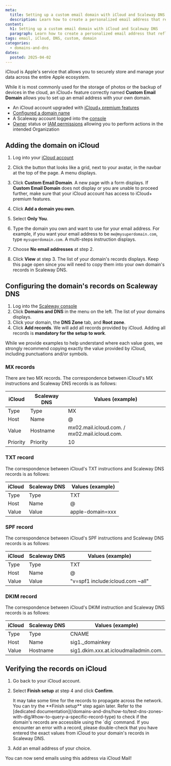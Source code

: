 ```yaml
---
meta:
  title: Setting up a custom email domain with iCloud and Scaleway DNS
  description: Learn how to create a personalized email address that reflects your brand or personal identity, using iCloud and Scaleway features.
content:
  h1: Setting up a custom email domain with iCloud and Scaleway DNS
  paragraph: Learn how to create a personalized email address that reflects your brand or personal identity, using iCloud and Scaleway features.
tags: email, iCloud, DNS, custom, domain
categories:
  - domains-and-dns
dates:
  posted: 2025-04-02
---
```


iCloud is Apple's service that allows you to securely store and manage your data across the entire Apple ecosystem.

While it is most commonly used for the storage of photos or the backup of devices in the cloud, an iCloud+ feature correctly named **Custom Email Domain** allows you to set up an email address with your own domain.

<Macro id="requirements" />

- An iCloud account upgraded with [iCloud+ premium features](https://support.apple.com/en-us/108047)
- [Configured a domain name](/domains-and-dns/quickstart/)
- A Scaleway account logged into the [console](https://console.scaleway.com)
- [Owner](/iam/concepts/#owner) status or [IAM permissions](/iam/concepts/#permission) allowing you to perform actions in the intended Organization


## Adding the domain on iCloud

1. Log into your [iCloud account](https://www.icloud.com/)
2. Click the button that looks like a grid, next to your avatar, in the navbar at the top of the page. A menu displays.
    <Lightbox src="scaleway-icloud-nav.webp" alt="" />
3. Click **Custom Email Domain**. A new page with a form displays.
    <Message type="important">
      If **Custom Email Domain** does not display or you are unable to proceed further, make sure that your iCloud account has access to iCloud+ premium features.
    </Message>

    <Lightbox src="scaleway-icloud-menu.webp" alt="" />
4. Click **Add a domain you own**.
5. Select **Only You**.
6. Type the domain you own and want to use for your email address. For example, if you want your email address to be `me@mysuperdomain.com`, type `mysuperdomain.com`. A multi-steps instruction displays.
    <Lightbox src="scaleway-icloud-own-domain.webp" alt="" />
7. Choose **No email addresses** at step 2.
8. Click **View** at step 3. The list of your domain's records displays. Keep this page open since you will need to copy them into your own domain's records in Scaleway DNS.
    <Lightbox src="scaleway-icloud-records" alt="" />

## Configuring the domain's records on Scaleway DNS

1. Log into the [Scaleway console](https://console.scaleway.com)
2. Click **Domains and DNS** in the menu on the left. The list of your domains displays.
3. Click your domain, the **DNS Zone** tab, and **Root zone**.
4. Click **Add records**. We will add all records provided by iCloud. Adding all records is **mandatory for the setup to work**.

<Message type="note">
  While we provide examples to help understand where each value goes, we strongly recommend copying exactly the value provided by iCloud, including punctuations and/or symbols.
</Message>

### MX records

There are two MX records. The correspondence between iCloud's MX instructions and Scaleway DNS records is as follows:

| iCloud       | Scaleway DNS        | Values (example)                              |
| ------------ | ------------------- | --------------------------------------------- |
| Type         | Type                | MX                                            |
| Host         | Name                | @                                             |
| Value        | Hostname            | mx02.mail.icloud.com. / mx02.mail.icloud.com. |
| Priority     | Priority            | 10                                            |

<Lightbox src="scaleway-icloud-dns-mx.webp" alt="" />

### TXT record

The correspondence between iCloud's TXT instructions and Scaleway DNS records is as follows:

| iCloud       | Scaleway DNS        | Values (example) |
| ------------ | ------------------- | -----------------|
| Type         | Type                | TXT              |
| Host         | Name                | @                |
| Value        | Value               | apple-domain=xxx |

<Lightbox src="scaleway-icloud-dns-txt.webp" alt="" />

### SPF record

The correspondence between iCloud's SPF instructions and Scaleway DNS records is as follows:

| iCloud       | Scaleway DNS        | Values (example)                 |
| ------------ | ------------------- | -------------------------------- |
| Type         | Type                | TXT                              |
| Host         | Name                | @                                |
| Value        | Value               | "v=spf1 include:icloud.com ~all" |

<Lightbox src="scaleway-icloud-dns-spf.webp" alt="" />

### DKIM record

The correspondence between iCloud's DKIM instruction and Scaleway DNS records is as follows:

| iCloud       | Scaleway DNS        | Values (example)                      |
| ------------ | ------------------- | --------------------------------------|
| Type         | Type                | CNAME                                 |
| Host         | Name                | sig1._domainkey                       |
| Value        | Hostname            | sig1.dkim.xxx.at.icloudmailadmin.com. |

<Lightbox src="scaleway-icloud-dns-dkim.webp" alt="" />


## Verifying the records on iCloud

1. Go back to your iCloud account.
2. Select **Finish setup** at step 4 and click **Confirm**.
    <Lightbox src="scaleway-icloud-finish-setup.webp" alt="" />

    <Message type="note">
      It may take some time for the records to propagate across the network. You can try the **Finish setup** step again later. Refer to the [dedicated documentation](/domains-and-dns/how-to/test-dns-zones-with-dig/#how-to-query-a-specific-record-type) to check if the domain's records are accessible using the `dig` command.
    </Message>

    <Message type="important">
      If you encounter an error with a record, please double-check that you have entered the exact values from iCloud to your domain's records in Scaleway DNS.
    </Message>

    <Lightbox src="scaleway-icloud-finish-ready.webp" alt="" />
3. Add an email address of your choice.
    <Lightbox src="scaleway-icloud-address.webp" alt="" />

You can now send emails using this address via iCloud Mail!

